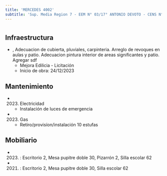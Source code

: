 ```yaml
---
title: 'MERCEDES 4002'
subtitle: 'Sup. Media Region 7 - EEM N° 03/17° ANTONIO DEVOTO - CENS N° 65 - CAIYJ CLUB DEVOTO'
---
```


#
## Infraestructura

* , Adecuacion de cubierta, pluviales, carpinteria. Arreglo de revoques en aulas y patio. Adecuacion pintura interior de areas significantes y patio. Agregar sdf 
    + Mejora Edilicia - Licitación 
    + Inicio de obra: 24/12/2023 






## Mantenimiento

*  (2023) Electricidad 
    + Instalación de luces de emergencia

*  (2023) Gas 
    + Retiro/provisíon/instalación 10 estufas





## Mobiliario

*  (2023) : Escritorio 2, Mesa pupitre doble 30, Pizarrón 2, Silla escolar 62 

*  (2021) : Escritorio 2, Mesa pupitre doble 30, Silla escolar 62 




